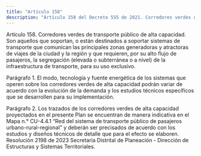 ```yaml
---
title: "Artículo 158"
description: "Artículo 158 del Decreto 555 de 2021. Corredores verdes de transporte público de alta capacidad."
---
```


Artículo 158. Corredores verdes de transporte público de alta capacidad. Son aquellos que soportan, o están destinados a soportar sistemas de transporte que comunican las principales zonas generadoras y atractoras de viajes de la ciudad y la región y que requieren, por su alto flujo de pasajeros, la segregación (elevada o subterránea o a nivel) de la infraestructura de transporte, para su uso exclusivo.
 
Parágrafo 1. El modo, tecnología y fuente energética de los sistemas que operen sobre los corredores verdes de alta capacidad podrán variar de acuerdo con la evolución de la demanda y los estudios técnicos específicos que se desarrollen para su implementación.
 
Parágrafo 2. Los trazados de los corredores verdes de alta capacidad proyectados en el presente Plan se encuentran de manera indicativa en el Mapa n.° CU-4.4.1 “Red del sistema de transporte público de pasajeros urbano-rural-regional” y deberán ser precisados de acuerdo con los estudios y diseños técnicos de detalle que para el efecto se elaboren.
Resolución 2198 de 2023 Secretaría Distrital de Planeación - Dirección de Estructuras y Sistemas Territoriales.